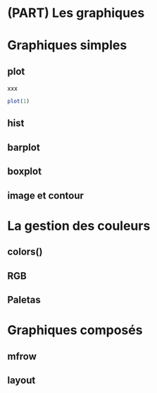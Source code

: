 # (PART) Les graphiques {-}

# Graphiques simples {#graph1}

## plot

xxx
```r
plot(1)
```

## hist

## barplot

## boxplot

## image et contour

# La gestion des couleurs {#graph2}

## colors()

## RGB

## Paletas

# Graphiques composés {#graph3}

## mfrow

## layout
